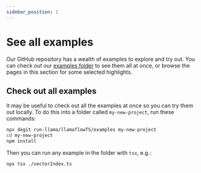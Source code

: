 ```yaml
---
sidebar_position: 1
---
```


# See all examples

Our GitHub repository has a wealth of examples to explore and try out. You can check out our [examples folder](https://github.com/run-llama/llamaflowTS/tree/main/examples) to see them all at once, or browse the pages in this section for some selected highlights.

## Check out all examples

It may be useful to check out all the examples at once so you can try them out locally. To do this into a folder called `my-new-project`, run these commands:

```bash npm2yarn
npx degit run-llama/llamaflowTS/examples my-new-project
cd my-new-project
npm install
```

Then you can run any example in the folder with `tsx`, e.g.:

```bash npm2yarn
npx tsx ./vectorIndex.ts
```
